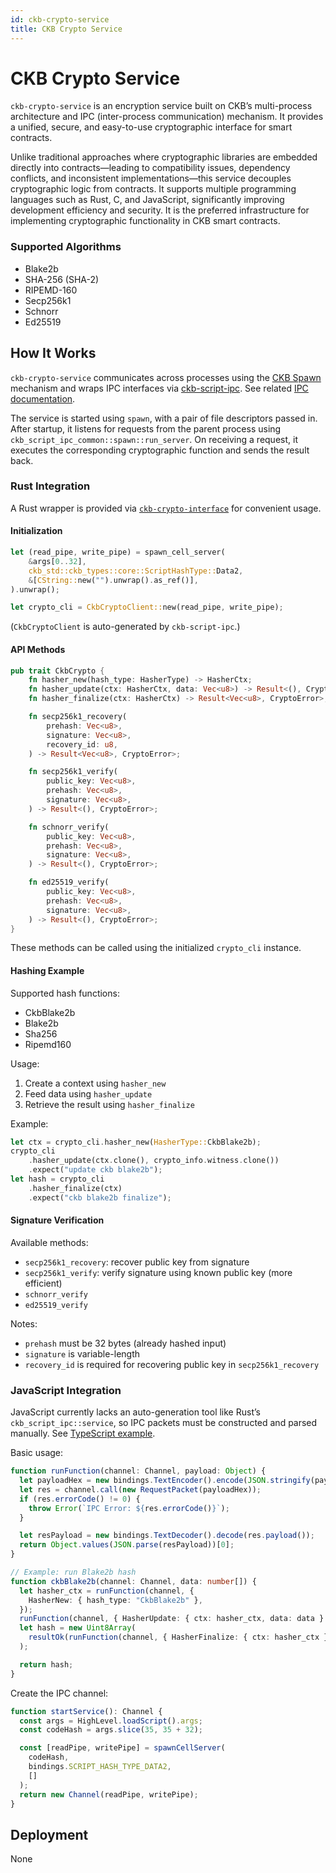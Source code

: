 ```yaml
---
id: ckb-crypto-service
title: CKB Crypto Service
---
```


# CKB Crypto Service

`ckb-crypto-service` is an encryption service built on CKB’s multi-process architecture and IPC (inter-process communication) mechanism. It provides a unified, secure, and easy-to-use cryptographic interface for smart contracts.

Unlike traditional approaches where cryptographic libraries are embedded directly into contracts—leading to compatibility issues, dependency conflicts, and inconsistent implementations—this service decouples cryptographic logic from contracts. It supports multiple programming languages such as Rust, C, and JavaScript, significantly improving development efficiency and security. It is the preferred infrastructure for implementing cryptographic functionality in CKB smart contracts.

### Supported Algorithms

- Blake2b
- SHA-256 (SHA-2)
- RIPEMD-160
- Secp256k1
- Schnorr
- Ed25519

## How It Works

`ckb-crypto-service` communicates across processes using the [CKB Spawn](../script/spawn-cross-script-calling) mechanism and wraps IPC interfaces via [ckb-script-ipc](https://github.com/xujiandong/ckb-script-ipc). See related [IPC documentation](../script/ckb-ipc).

The service is started using `spawn`, with a pair of file descriptors passed in. After startup, it listens for requests from the parent process using `ckb_script_ipc_common::spawn::run_server`. On receiving a request, it executes the corresponding cryptographic function and sends the result back.

### Rust Integration

A Rust wrapper is provided via [`ckb-crypto-interface`](https://github.com/XuJiandong/ckb-script-ipc/blob/main/crates/ckb-crypto-interface/) for convenient usage.

#### Initialization

```rust
let (read_pipe, write_pipe) = spawn_cell_server(
    &args[0..32],
    ckb_std::ckb_types::core::ScriptHashType::Data2,
    &[CString::new("").unwrap().as_ref()],
).unwrap();

let crypto_cli = CkbCryptoClient::new(read_pipe, write_pipe);
```

(`CkbCryptoClient` is auto-generated by `ckb-script-ipc`.)

#### API Methods

```rust
pub trait CkbCrypto {
    fn hasher_new(hash_type: HasherType) -> HasherCtx;
    fn hasher_update(ctx: HasherCtx, data: Vec<u8>) -> Result<(), CryptoError>;
    fn hasher_finalize(ctx: HasherCtx) -> Result<Vec<u8>, CryptoError>;

    fn secp256k1_recovery(
        prehash: Vec<u8>,
        signature: Vec<u8>,
        recovery_id: u8,
    ) -> Result<Vec<u8>, CryptoError>;

    fn secp256k1_verify(
        public_key: Vec<u8>,
        prehash: Vec<u8>,
        signature: Vec<u8>,
    ) -> Result<(), CryptoError>;

    fn schnorr_verify(
        public_key: Vec<u8>,
        prehash: Vec<u8>,
        signature: Vec<u8>,
    ) -> Result<(), CryptoError>;

    fn ed25519_verify(
        public_key: Vec<u8>,
        prehash: Vec<u8>,
        signature: Vec<u8>,
    ) -> Result<(), CryptoError>;
}
```

These methods can be called using the initialized `crypto_cli` instance.

#### Hashing Example

Supported hash functions:

- CkbBlake2b
- Blake2b
- Sha256
- Ripemd160

Usage:

1. Create a context using `hasher_new`
2. Feed data using `hasher_update`
3. Retrieve the result using `hasher_finalize`

Example:

```rust
let ctx = crypto_cli.hasher_new(HasherType::CkbBlake2b);
crypto_cli
    .hasher_update(ctx.clone(), crypto_info.witness.clone())
    .expect("update ckb blake2b");
let hash = crypto_cli
    .hasher_finalize(ctx)
    .expect("ckb blake2b finalize");
```

#### Signature Verification

Available methods:

- `secp256k1_recovery`: recover public key from signature
- `secp256k1_verify`: verify signature using known public key (more efficient)
- `schnorr_verify`
- `ed25519_verify`

Notes:

- `prehash` must be 32 bytes (already hashed input)
- `signature` is variable-length
- `recovery_id` is required for recovering public key in `secp256k1_recovery`

### JavaScript Integration

JavaScript currently lacks an auto-generation tool like Rust’s `ckb_script_ipc::service`, so IPC packets must be constructed and parsed manually. See [TypeScript example](https://github.com/nervosnetwork/docs.nervos.org/blob/master/examples/ckb-ts-script/contracts/call-crypto-service/src/index.ts).

Basic usage:

```ts
function runFunction(channel: Channel, payload: Object) {
  let payloadHex = new bindings.TextEncoder().encode(JSON.stringify(payload));
  let res = channel.call(new RequestPacket(payloadHex));
  if (res.errorCode() != 0) {
    throw Error(`IPC Error: ${res.errorCode()}`);
  }

  let resPayload = new bindings.TextDecoder().decode(res.payload());
  return Object.values(JSON.parse(resPayload))[0];
}

// Example: run Blake2b hash
function ckbBlake2b(channel: Channel, data: number[]) {
  let hasher_ctx = runFunction(channel, {
    HasherNew: { hash_type: "CkbBlake2b" },
  });
  runFunction(channel, { HasherUpdate: { ctx: hasher_ctx, data: data } });
  let hash = new Uint8Array(
    resultOk(runFunction(channel, { HasherFinalize: { ctx: hasher_ctx } }))
  );

  return hash;
}
```

Create the IPC channel:

```ts
function startService(): Channel {
  const args = HighLevel.loadScript().args;
  const codeHash = args.slice(35, 35 + 32);

  const [readPipe, writePipe] = spawnCellServer(
    codeHash,
    bindings.SCRIPT_HASH_TYPE_DATA2,
    []
  );
  return new Channel(readPipe, writePipe);
}
```

## Deployment

None
